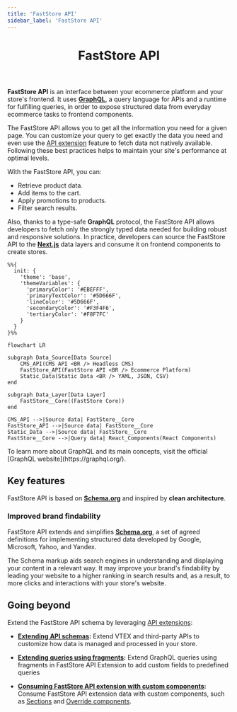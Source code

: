 ```yaml
---
title: 'FastStore API'
sidebar_label: 'FastStore API'
---
```



<header>

# FastStore API

</header>

**FastStore API** is an interface between your ecommerce platform and your store's frontend. It uses **[GraphQL](https://graphql.org/)**, a query language for APIs and a runtime for fulfilling queries, in order to expose structured data from everyday ecommerce tasks to frontend components.

The FastStore API allows you to get all the information you need for a given page. 
You can customize your query to get exactly the data you need and even use the [API extension](/docs/api-extensions) feature to fetch data not natively available. Following these best practices helps to maintain your site's performance at optimal levels.

With the FastStore API, you can:

- Retrieve product data.
- Add items to the cart.
- Apply promotions to products.
- Filter search results.

Also, thanks to a type-safe **GraphQL** protocol, the FastStore API allows developers to fetch only the strongly typed data needed for building robust and responsive solutions. 
In practice, developers can source the FastStore API to the [**Next.js**](https://nextjs.org/) data layers and consume it on frontend components to create stores.


```mermaid
%%{
  init: {
    'theme': 'base',
    'themeVariables': {
      'primaryColor': '#EBEFFF',
      'primaryTextColor': '#5D666F',
      'lineColor': '#5D666F',
      'secondaryColor': '#F3F4F6',
      'tertiaryColor': '#F8F7FC'
    }
  }
}%%

flowchart LR

subgraph Data_Source[Data Source]
    CMS_API(CMS API <BR /> Headless CMS)
    FastStore_API(FastStore API <BR /> Ecommerce Platform)
    Static_Data(Static Data <BR /> YAML, JSON, CSV)
end

subgraph Data_Layer[Data Layer]
    FastStore__Core((FastStore Core))
end

CMS_API -->|Source data| FastStore__Core
FastStore_API -->|Source data| FastStore__Core
Static_Data -->|Source data| FastStore__Core
FastStore__Core -->|Query data| React_Components(React Components)
```

<Callout type="info" emoji="ℹ️">
  To learn more about GraphQL and its main concepts, visit the official [GraphQL website](https://graphql.org/).
</Callout>

## Key features

FastStore API is based on [**Schema.org**](https://schema.org/) and inspired by **clean architecture**.

### Improved brand findability

FastStore API extends and simplifies [**Schema.org**](https://schema.org/), a set of agreed definitions for implementing structured data developed by Google, Microsoft, Yahoo, and Yandex.

The Schema markup aids search engines in understanding and displaying your content in a relevant way. It may improve your brand's findability by leading your website to a higher ranking in search results and, as a result, to more clicks and interactions with your store's website.

## Going beyond

Extend the FastStore API schema by leveraging [API extensions](/docs/api-extensions):

- **[Extending API schemas](/docs/api-extensions/extending-api-schema):** Extend VTEX and third-party APIs to customize how data is managed and processed in your store.

- **[Extending queries using fragments](/docs/api-extensions/extending-queries-using-fragments):** Extend GraphQL queries using fragments in FastStore API Extension to add custom fields to predefined queries

- **[Consuming FastStore API extension with custom components](/docs/api-extensions/consuming-api-extensions):** Consume FastStore API extension data with custom components, such as [Sections](/docs/building-sections/creating-a-new-section) and [Override components](/docs/building-sections/overriding-components-and-props).


